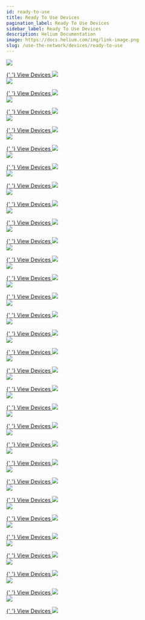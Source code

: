 ```yaml
---
id: ready-to-use
title: Ready To Use Devices
pagination_label: Ready To Use Devices
sidebar_label: Ready To Use Devices
description: Helium Documentation
image: https://docs.helium.com/img/link-image.png
slug: /use-the-network/devices/ready-to-use
---
```



<div class="container" style={{ padding: 0 }}>
  <div class="row">
    <div class="col col--6" style={{ marginBottom: 100 }}>
      <a href="/use-the-network/devices/ready-to-use/abeeway/abeeway-geolocation-module">
        <img
          className="manufacturericon"
          src={useBaseUrl('img/use-the-network/devices/ready-to-use/abeeway/abeeway-logo.png')}
        />
      </a>
      <p></p>
      <a href="/use-the-network/devices/ready-to-use/abeeway/abeeway-geolocation-module">
        {' '}
        View Devices <img className="quicklinkarrow" src={useBaseUrl('img/icons/linkarrow.svg')} />
      </a>
    </div>
    <div class="col col--6" style={{ marginBottom: 100 }}>
      <a href="/use-the-network/devices/ready-to-use/adeunis/adeunis-field-test-device">
        <img
          className="manufacturericon"
          src={useBaseUrl('img/use-the-network/devices/ready-to-use/adeunis/adeunis-logo.png')}
        />
      </a>
      <p></p>
      <a href="/use-the-network/devices/ready-to-use/adeunis/adeunis-field-test-device">
        {' '}
        View Devices <img className="quicklinkarrow" src={useBaseUrl('img/icons/linkarrow.svg')} />
      </a>
    </div>
    <div class="col col--6" style={{ marginBottom: 100 }}>
      <a href="/use-the-network/devices/ready-to-use/aquascope/bvs">
        <img
          className="manufacturericon"
          src={useBaseUrl('img/use-the-network/devices/ready-to-use/aquascope/aquascope-logo.png')}
        />
      </a>
      <p></p>
      <a href="/use-the-network/devices/ready-to-use/aquascope/bvs">
        {' '}
        View Devices <img className="quicklinkarrow" src={useBaseUrl('img/icons/linkarrow.svg')} />
      </a>
    </div>
    <div class="col col--6" style={{ marginBottom: 100 }}>
      <a href="/use-the-network/devices/ready-to-use/beiselen/radar">
        <img
          className="manufacturericon"
          src={useBaseUrl('img/use-the-network/devices/ready-to-use/beiselen/beiselen-logo.png')}
        />
      </a>
      <p></p>
      <a href="/use-the-network/devices/ready-to-use/beiselen/radar">
        {' '}
        View Devices <img className="quicklinkarrow" src={useBaseUrl('img/icons/linkarrow.svg')} />
      </a>
    </div>
    <div class="col col--6" style={{ marginBottom: 100 }}>
      <a href="/use-the-network/devices/ready-to-use/boatofficer/boatofficerblue">
        <img
          className="manufacturericon"
          src={useBaseUrl(
            'img/use-the-network/devices/ready-to-use/boatofficer/boatofficer-logo.png',
          )}
        />
      </a>
      <p></p>
      <a href="/use-the-network/devices/ready-to-use/boatofficer/boatofficerblue">
        {' '}
        View Devices <img className="quicklinkarrow" src={useBaseUrl('img/icons/linkarrow.svg')} />
      </a>
    </div>
    <div class="col col--6" style={{ marginBottom: 100 }}>
      <a href="/use-the-network/devices/ready-to-use/bosch/tps110">
        <img
          className="manufacturericon"
          src={useBaseUrl('img/use-the-network/devices/ready-to-use/bosch/bosch-logo.png')}
        />
      </a>
      <p></p>
      <a href="/use-the-network/devices/ready-to-use/bosch/tps110">
        {' '}
        View Devices <img className="quicklinkarrow" src={useBaseUrl('img/icons/linkarrow.svg')} />
      </a>
    </div>
    <div class="col col--6" style={{ marginBottom: 100 }}>
      <a href="/use-the-network/devices/ready-to-use/comtac/lpn-td1">
        <img
          className="manufacturericon"
          src={useBaseUrl('img/use-the-network/devices/ready-to-use/comtac/comtac-logo.png')}
        />
      </a>
      <p></p>
      <a href="/use-the-network/devices/ready-to-use/comtac/lpn-td1">
        {' '}
        View Devices <img className="quicklinkarrow" src={useBaseUrl('img/icons/linkarrow.svg')} />
      </a>
    </div>
    <div class="col col--6" style={{ marginBottom: 100 }}>
      <a href="/use-the-network/devices/ready-to-use/decentlab/dl-iam">
        <img
          className="manufacturericon"
          src={useBaseUrl('img/use-the-network/devices/ready-to-use/decentlab/decentlab-logo.png')}
        />
      </a>
      <p></p>
      <a href="/use-the-network/devices/ready-to-use/decentlab/dl-iam">
        {' '}
        View Devices <img className="quicklinkarrow" src={useBaseUrl('img/icons/linkarrow.svg')} />
      </a>
    </div>
    <div class="col col--6" style={{ marginBottom: 100 }}>
      <a href="/use-the-network/devices/ready-to-use/develiot/rwmr">
        <img
          className="manufacturericon"
          src={useBaseUrl('img/use-the-network/devices/ready-to-use/develiot/develiot-logo.png')}
        />
      </a>
      <p></p>
      <a href="/use-the-network/devices/ready-to-use/develiot/rwmr">
        {' '}
        View Devices <img className="quicklinkarrow" src={useBaseUrl('img/icons/linkarrow.svg')} />
      </a>
    </div>
    <div class="col col--6" style={{ marginBottom: 100 }}>
      <a href="/use-the-network/devices/ready-to-use/digital-matter/oyster">
        <img
          className="manufacturericon"
          src={useBaseUrl(
            'img/use-the-network/devices/ready-to-use/digital-matter/digital-matter-logo.png',
          )}
        />
      </a>
      <p></p>
      <a href="/use-the-network/devices/ready-to-use/digital-matter/oyster">
        {' '}
        View Devices <img className="quicklinkarrow" src={useBaseUrl('img/icons/linkarrow.svg')} />
      </a>
    </div>
    <div class="col col--6" style={{ marginBottom: 100 }}>
      <a href="/use-the-network/devices/ready-to-use/dragino/rs485-ln">
        <img
          className="manufacturericon"
          src={useBaseUrl('img/use-the-network/devices/ready-to-use/dragino/dragino-logo.png')}
        />
      </a>
      <p></p>
      <a href="/use-the-network/devices/ready-to-use/dragino/rs485-ln">
        {' '}
        View Devices <img className="quicklinkarrow" src={useBaseUrl('img/icons/linkarrow.svg')} />
      </a>
    </div>
    <div class="col col--6" style={{ marginBottom: 100 }}>
      <a href="/use-the-network/devices/ready-to-use/enthutech/rs485-ln">
        <img
          className="manufacturericon"
          src={useBaseUrl('img/use-the-network/devices/ready-to-use/enthutech/enthutech-logo.png')}
        />
      </a>
      <p></p>
      <a href="/use-the-network/devices/ready-to-use/enthutech/rs485-ln">
        {' '}
        View Devices <img className="quicklinkarrow" src={useBaseUrl('img/icons/linkarrow.svg')} />
      </a>
    </div>
    <div class="col col--6" style={{ marginBottom: 100 }}>
      <a href="/use-the-network/devices/ready-to-use/imst/range-extender">
        <img
          className="manufacturericon"
          src={useBaseUrl('img/use-the-network/devices/ready-to-use/imst/imst-logo.png')}
        />
      </a>
      <p></p>
      <a href="/use-the-network/devices/ready-to-use/imst/range-extender">
        {' '}
        View Devices <img className="quicklinkarrow" src={useBaseUrl('img/icons/linkarrow.svg')} />
      </a>
    </div>
    <div class="col col--6" style={{ marginBottom: 100 }}>
      <a href="/use-the-network/devices/ready-to-use/iotsens/sound-monitor">
        <img
          className="manufacturericon"
          src={useBaseUrl('img/use-the-network/devices/ready-to-use/iotsens/iotsens-logo.png')}
        />
      </a>
      <p></p>
      <a href="/use-the-network/devices/ready-to-use/iotsens/sound-monitor">
        {' '}
        View Devices <img className="quicklinkarrow" src={useBaseUrl('img/icons/linkarrow.svg')} />
      </a>
    </div>
    <div class="col col--6" style={{ marginBottom: 100 }}>
      <a href="/use-the-network/devices/ready-to-use/izinto/izi-io-4840">
        <img
          className="manufacturericon"
          src={useBaseUrl('img/use-the-network/devices/ready-to-use/izinto/izinto-logo.png')}
        />
      </a>
      <p></p>
      <a href="/use-the-network/devices/ready-to-use/izinto/izi-io-4840">
        {' '}
        View Devices <img className="quicklinkarrow" src={useBaseUrl('img/icons/linkarrow.svg')} />
      </a>
    </div>
    <div class="col col--6" style={{ marginBottom: 100 }}>
      <a href="/use-the-network/devices/ready-to-use/laird/rs1xx-temp-rh-sensor">
        <img
          className="manufacturericon"
          src={useBaseUrl('img/use-the-network/devices/ready-to-use/laird/laird-logo.png')}
        />
      </a>
      <p></p>
      <a href="/use-the-network/devices/ready-to-use/laird/rs1xx-temp-rh-sensor">
        {' '}
        View Devices <img className="quicklinkarrow" src={useBaseUrl('img/icons/linkarrow.svg')} />
      </a>
    </div>
    <div class="col col--6" style={{ marginBottom: 100 }}>
      <a href="/use-the-network/devices/ready-to-use/mcf88/mcf-lw06davk">
        <img
          className="manufacturericon"
          src={useBaseUrl('img/use-the-network/devices/ready-to-use/mcf88/mcf88-logo.png')}
        />
      </a>
      <p></p>
      <a href="/use-the-network/devices/ready-to-use/mcf88/mcf-lw06davk">
        {' '}
        View Devices <img className="quicklinkarrow" src={useBaseUrl('img/icons/linkarrow.svg')} />
      </a>
    </div>
    <div class="col col--6" style={{ marginBottom: 100 }}>
      <a href="/use-the-network/devices/ready-to-use/mclimate/vicki">
        <img
          className="manufacturericon"
          src={useBaseUrl('img/use-the-network/devices/ready-to-use/mclimate/mclimate-logo.png')}
        />
      </a>
      <p></p>
      <a href="/use-the-network/devices/ready-to-use/mclimate/vicki">
        {' '}
        View Devices <img className="quicklinkarrow" src={useBaseUrl('img/icons/linkarrow.svg')} />
      </a>
    </div>
    <div class="col col--6" style={{ marginBottom: 100 }}>
      <a href="/use-the-network/devices/ready-to-use/milesight-iot/am107">
        <img
          className="manufacturericon"
          src={useBaseUrl(
            'img/use-the-network/devices/ready-to-use/milesight-iot/milesight-iot-logo.png',
          )}
        />
      </a>
      <p></p>
      <a href="/use-the-network/devices/ready-to-use/milesight-iot/am107">
        {' '}
        View Devices <img className="quicklinkarrow" src={useBaseUrl('img/icons/linkarrow.svg')} />
      </a>
    </div>
    <div class="col col--6" style={{ marginBottom: 100 }}>
      <a href="/use-the-network/devices/ready-to-use/moko/lw001-bg">
        <img
          className="manufacturericon"
          src={useBaseUrl('img/use-the-network/devices/ready-to-use/moko/moko-logo.png')}
        />
      </a>
      <p></p>
      <a href="/use-the-network/devices/ready-to-use/moko/lw001-bg">
        {' '}
        View Devices <img className="quicklinkarrow" src={useBaseUrl('img/icons/linkarrow.svg')} />
      </a>
    </div>
    <div class="col col--6" style={{ marginBottom: 100 }}>
      <a href="/use-the-network/devices/ready-to-use/netvox/r311a">
        <img
          className="manufacturericon"
          src={useBaseUrl('img/use-the-network/devices/ready-to-use/netvox/netvox-logo.png')}
        />
      </a>
      <p></p>
      <a href="/use-the-network/devices/ready-to-use/netvox/r311a">
        {' '}
        View Devices <img className="quicklinkarrow" src={useBaseUrl('img/icons/linkarrow.svg')} />
      </a>
    </div>
    <div class="col col--6" style={{ marginBottom: 100 }}>
      <a href="/use-the-network/devices/ready-to-use/nwave/nps310sm">
        <img
          className="manufacturericon"
          src={useBaseUrl('img/use-the-network/devices/ready-to-use/nwave/nwave-logo.png')}
        />
      </a>
      <p></p>
      <a href="/use-the-network/devices/ready-to-use/nwave/nps310sm">
        {' '}
        View Devices <img className="quicklinkarrow" src={useBaseUrl('img/icons/linkarrow.svg')} />
      </a>
    </div>
    <div class="col col--6" style={{ marginBottom: 100 }}>
      <a href="/use-the-network/devices/ready-to-use/rakwireless/rak7204">
        <img
          className="manufacturericon"
          src={useBaseUrl(
            'img/use-the-network/devices/ready-to-use/rakwireless/rakwireless-logo.png',
          )}
        />
      </a>
      <p></p>
      <a href="/use-the-network/devices/ready-to-use/rakwireless/rak7204">
        {' '}
        View Devices <img className="quicklinkarrow" src={useBaseUrl('img/icons/linkarrow.svg')} />
      </a>
    </div>
    <div class="col col--6" style={{ marginBottom: 100 }}>
      <a href="/use-the-network/devices/ready-to-use/seeed-studio/sensecap-soil-th">
        <img
          className="manufacturericon"
          src={useBaseUrl(
            'img/use-the-network/devices/ready-to-use/seeed-studio/seeed-studio-logo.png',
          )}
        />
      </a>
      <p></p>
      <a href="/use-the-network/devices/ready-to-use/seeed-studio/sensecap-soil-th">
        {' '}
        View Devices <img className="quicklinkarrow" src={useBaseUrl('img/icons/linkarrow.svg')} />
      </a>
    </div>
    <div class="col col--6" style={{ marginBottom: 100 }}>
      <a href="/use-the-network/devices/ready-to-use/sensedge/senstick-pro">
        <img
          className="manufacturericon"
          src={useBaseUrl('img/use-the-network/devices/ready-to-use/sensedge/sensedge-logo.png')}
        />
      </a>
      <p></p>
      <a href="/use-the-network/devices/ready-to-use/sensedge/senstick-pro">
        {' '}
        View Devices <img className="quicklinkarrow" src={useBaseUrl('img/icons/linkarrow.svg')} />
      </a>
    </div>
    <div class="col col--6" style={{ marginBottom: 100 }}>
      <a href="/use-the-network/devices/ready-to-use/tektelic/t000489x-smart-room-base">
        <img
          className="manufacturericon"
          src={useBaseUrl('img/use-the-network/devices/ready-to-use/tektelic/tektelic-logo.png')}
        />
      </a>
      <p></p>
      <a href="/use-the-network/devices/ready-to-use/tektelic/t000489x-smart-room-base">
        {' '}
        View Devices <img className="quicklinkarrow" src={useBaseUrl('img/icons/linkarrow.svg')} />
      </a>
    </div>
    <div class="col col--6" style={{ marginBottom: 100 }}>
      <a href="/use-the-network/devices/ready-to-use/tekzitel/tekzipark">
        <img
          className="manufacturericon"
          src={useBaseUrl('img/use-the-network/devices/ready-to-use/tekzitel/tekzitel-logo.png')}
        />
      </a>
      <p></p>
      <a href="/use-the-network/devices/ready-to-use/tekzitel/tekzipark">
        {' '}
        View Devices <img className="quicklinkarrow" src={useBaseUrl('img/icons/linkarrow.svg')} />
      </a>
    </div>
    <div class="col col--6" style={{ marginBottom: 100 }}>
      <a href="/use-the-network/devices/ready-to-use/the-things-products/the-things-node">
        <img
          className="manufacturericon"
          src={useBaseUrl(
            'img/use-the-network/devices/ready-to-use/the-things-products/ttn-logo.png',
          )}
        />
      </a>
      <p></p>
      <a href="/use-the-network/devices/ready-to-use/the-things-products/the-things-node">
        {' '}
        View Devices <img className="quicklinkarrow" src={useBaseUrl('img/icons/linkarrow.svg')} />
      </a>
    </div>
    <div class="col col--6" style={{ marginBottom: 100 }}>
      <a href="/use-the-network/devices/ready-to-use/victor/victor-trap-v4xx">
        <img
          className="manufacturericon"
          src={useBaseUrl('img/use-the-network/devices/ready-to-use/victor/victor-logo.png')}
        />
      </a>
      <p></p>
      <a href="/use-the-network/devices/ready-to-use/victor/victor-trap-v4xx">
        {' '}
        View Devices <img className="quicklinkarrow" src={useBaseUrl('img/icons/linkarrow.svg')} />
      </a>
    </div>
    <div class="col col--6" style={{ marginBottom: 100 }}>
      <a href="/use-the-network/devices/ready-to-use/origo/lorawan-watch">
        <img
          className="manufacturericon"
          src={useBaseUrl('img/use-the-network/devices/ready-to-use/origo/origo-logo.png')}
        />
      </a>
      <p></p>
      <a href="/use-the-network/devices/ready-to-use/origo/lorawan-watch">
        {' '}
        View Devices <img className="quicklinkarrow" src={useBaseUrl('img/icons/linkarrow.svg')} />
      </a>
    </div>
  </div>
</div>
